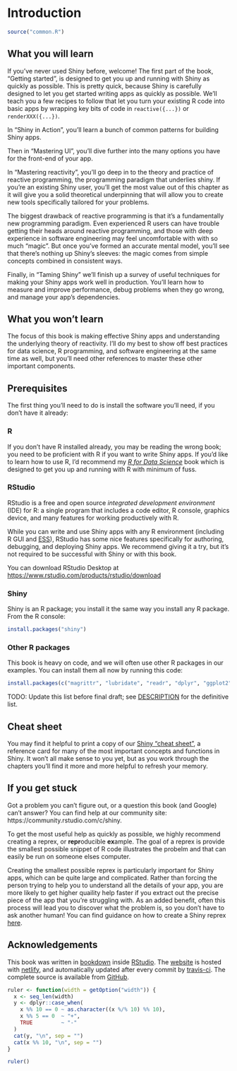 # Introduction

```r
source("common.R")
```

## What you will learn

If you've never used Shiny before, welcome! The first part of the book, "Getting started", is designed to get you up and running with Shiny as quickly as possible. This is pretty quick, because Shiny is carefully designed to let you get started writing apps as quickly as possible. We'll teach you a few recipes to follow that let you turn your existing R code into basic apps by wrapping key bits of code in `reactive({...})` or `renderXXX({...})`.

In "Shiny in Action", you'll learn a bunch of common patterns for building Shiny apps.

Then in "Mastering UI", you'll dive further into the many options you have for the front-end of your app.

In "Mastering reactivity", you'll go deep in to the theory and practice of reactive programming, the programming paradigm that underlies shiny. If you're an existing Shiny user, you'll get the most value out of this chapter as it will give you a solid theoretical underpinning that will allow you to create new tools specifically tailored for your problems.

The biggest drawback of reactive programming is that it's a fundamentally new programming paradigm. Even experienced R users can have trouble getting their heads around reactive programming, and those with deep experience in software engineering may feel uncomfortable with with so much "magic". But once you've formed an accurate mental model, you'll see that there's nothing up Shiny's sleeves: the magic comes from simple concepts combined in consistent ways.

Finally, in "Taming Shiny" we'll finish up a survey of useful techniques for making your Shiny apps work well in production. You'll learn how to measure and improve performance, debug problems when they go wrong, and manage your app's dependencies.

## What you won't learn

The focus of this book is making effective Shiny apps and understanding the underlying theory of reactivity. I'll do my best to show off best practices for data science, R programming, and software engineering at the same time as well, but you'll need other references to master these other important components.

## Prerequisites {#prerequisites}

The first thing you'll need to do is install the software you'll need, if you don't have it already:

### R {-}

If you don't have R installed already, you may be reading the wrong book; you need to be proficient with R if you want to write Shiny apps. If you'd like to learn how to use R, I'd recommend my [_R for Data Science_](https://r4ds.had.co.nz/) book which is designed to get you up and running with R with minimum of fuss.

### RStudio {-}

RStudio is a free and open source *integrated development environment* (IDE) for R: a single program that includes a code editor, R console, graphics device, and many features for working productively with R.

While you can write and use Shiny apps with any R environment (including R GUI and [ESS](http://ess.r-project.org)), RStudio has some nice features specifically for authoring, debugging, and deploying Shiny apps. We recommend giving it a try, but it's not required to be successful with Shiny or with this book.

You can download RStudio Desktop at <https://www.rstudio.com/products/rstudio/download>

### Shiny {-}

Shiny is an R package; you install it the same way you install any R package. From the R console:

```r
install.packages("shiny")
```

### Other R packages {-}

This book is heavy on code, and we will often use other R packages in our examples. You can install them all now by running this code:

```r
install.packages(c("magrittr", "lubridate", "readr", "dplyr", "ggplot2", "gt"))
```

TODO: Update this list before final draft; see [DESCRIPTION](https://github.com/jcheng5/shiny-book/blob/master/DESCRIPTION) for the definitive list.

## Cheat sheet

You may find it helpful to print a copy of our [Shiny "cheat sheet"](https://github.com/rstudio/cheatsheets/raw/master/shiny.pdf), a reference card for many of the most important concepts and functions in Shiny. It won't all make sense to you yet, but as you work through the chapters you'll find it more and more helpful to refresh your memory.

## If you get stuck

Got a problem you can't figure out, or a question this book (and Google) can't answer? You can find help at our community site: https://community.rstudio.com/c/shiny.

To get the most useful help as quickly as possible, we highly recommend creating a reprex, or **repr**oducible **ex**ample. The goal of a reprex is provide the smallest possible snippet of R code illustrates the probelm and that can easily be run on someone elses computer. 

Creating the smallest possible reprex is particularly important for Shiny apps, which can be quite large and complicated. Rather than forcing the person trying to help you to understand all the details of your app, you are more likely to get higher quaility help faster if you extract out the precise piece of the app that you're struggling with. As an added benefit, often this process will lead you to discover what the problem is, so you don't have to ask another human! You can find guidance on how to create a Shiny reprex [here](<https://community.rstudio.com/t/shiny-debugging-and-reprex-guide/10001>).

## Acknowledgements

This book was written in [bookdown](http://bookdown.org/) inside [RStudio](http://www.rstudio.com/ide/). The [website](http://mastering-shiny.org/) is hosted with [netlify](http://netlify.com/), and automatically updated after every commit by [travis-ci](https://travis-ci.org/). The complete source is available from [GitHub](https://github.com/jcheng/shiny-book). 

```r
ruler <- function(width = getOption("width")) {
  x <- seq_len(width)
  y <- dplyr::case_when(
    x %% 10 == 0 ~ as.character((x %/% 10) %% 10),
    x %% 5 == 0  ~ "+",
    TRUE         ~ "-"
  )
  cat(y, "\n", sep = "")
  cat(x %% 10, "\n", sep = "")
}
```
```r
ruler()
```
